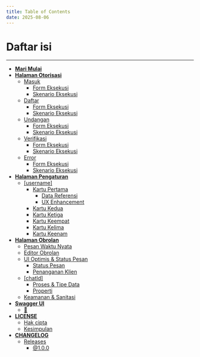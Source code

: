 ```yaml
---
title: Table of Contents
date: 2025-08-06
---
```


# Daftar isi

---

- [**Mari Mulai**](/started#mari-mulai)
- [**Halaman Otorisasi**](/app/auth#halaman-otorisasi)
  - [Masuk](/app/auth#masuk)
    - [Form Eksekusi](/app/auth#form-eksekusi)
    - [Skenario Eksekusi](/app/auth#skenario-eksekusi)
  - [Daftar](/app/auth#daftar)
    - [Form Eksekusi](/app/auth#form-eksekusi)
    - [Skenario Eksekusi](/app/auth#skenario-eksekusi)
  - [Undangan](/app/auth#undangan)
    - [Form Eksekusi](/app/auth#form-eksekusi)
    - [Skenario Eksekusi](/app/auth#skenario-eksekusi)
  - [Verifikasi](/app/auth#verifikasi)
    - [Form Eksekusi](/app/auth#form-eksekusi)
    - [Skenario Eksekusi](/app/auth#skenario-eksekusi)
  - [Error](/app/auth#error)
    - [Form Eksekusi](/app/auth#form-eksekusi)
    - [Skenario Eksekusi](/app/auth#skenario-eksekusi)
- [**Halaman Pengaturan**](/app/settings#halaman-pengaturan)
  - [[username]](/app/settings#username)
    - [Kartu Pertama](/app/settings#kartu-pertama)
      - [Data Referensi](/app/settings#data-referensi)
      - [UX Enhancement](/app/settings#ux-enhancement)
    - [Kartu Kedua](/app/settings#kartu-kedua)
    - [Kartu Ketiga](/app/settings#kartu-ketiga)
    - [Kartu Keempat](/app/settings#kartu-keempat)
    - [Kartu Kelima](/app/settings#kartu-kelima)
    - [Kartu Keenam](/app/settings#kartu-keenam)
- [**Halaman Obrolan**](/app/chat#halaman-obrolan)
  - [Pesan Waktu Nyata](/app/chat#pesan-waktu-nyata)
  - [Editor Obrolan](/app/chat#editor-obrolan)
  - [UI Optimis & Status Pesan](/app/chat#ui-optimis-status-pesan)
    - [Status Pesan](/app/chat#status-pesan)
    - [Penanganan Klien](/app/chat#penanganan-klien)
  - [[chatId]](/app/chat#chatid)
    - [Proses & Tipe Data](/app/chat#proses-tipe-data)
    - [Properti](/app/chat#properti)
  - [Keamanan & Sanitasi](/app/chat#keamanan-sanitasi)
- [**Swagger UI**](/database/openapi#swagger-ui)
  - [🚧](/database/openapi#)
- [**LICENSE**](/guidelines/license#license)
  - [Hak cipta](/guidelines/license#hak-cipta)
  - [Kesimpulan](/guidelines/license#kesimpulan)
- [**CHANGELOG**](/guidelines/changelog#changelog)
  - [Releases](/guidelines/changelog#releases)
    - [@1.0.0](/guidelines/changelog#100)
